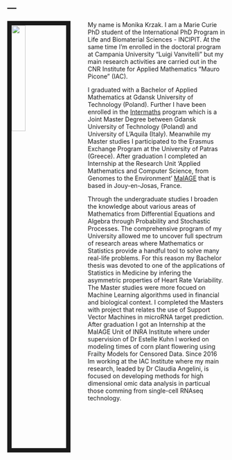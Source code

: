 ---
---

<link rel="stylesheet" href="styles.css" type="text/css">

<img src="images/myph.jpg" style="width:25%; border:10px solid; margin-right: 40px" align="left">


My name is Monika Krzak. I am a Marie Curie PhD student of the International PhD Program in Life and Biomaterial Sciences - INCIPIT. At the same time I'm enrolled in the doctoral program at Campania University "Luigi Vanvitelli" but my main research activities are carried out in the CNR Institute for Applied Mathematics "Mauro Picone" (IAC).

I graduated with a Bachelor of Applied Mathematics at Gdansk University of Technology (Poland).
Further I have been enrolled in the [Intermaths](https://www.intermaths.eu/) program which is a Joint Master Degree between Gdansk University of Technology (Poland) and University of L'Aquila (Italy). 
Meanwhile my Master studies I participated to the Erasmus Exchange Program at the University of Patras (Greece).
After graduation I completed an Internship at the Research Unit 'Applied Mathematics and Computer Science, from Genomes to the Environment' [MaIAGE](https://maiage.jouy.inra.fr/?q=fr/) that is based in Jouy-en-Josas, France.

Through the undergraduate studies I broaden the knowledge about various areas of Mathematics from Differential Equations and Algebra through Probability and Stochastic Processes. The comprehensive program of my University allowed me to uncover full spectrum of research areas where Mathematics or Statistics provide a handful tool to solve many real-life problems. For this reason my Bachelor thesis was devoted to one of the applications of Statistics in Medicine by infering the asymmetric properties of Heart Rate Variability. The Master studies were more focued on Machine Learning algorithms used in financial and biological context. I completed the Masters with project that relates the use of Support Vector Machines in microRNA target prediction. After graduation I got an Internship at the MaIAGE Unit of INRA Institute where under supervision of Dr Estelle Kuhn I worked on modeling times of corn plant flowering using Frailty Models for Censored Data. Since 2016 Im working at the IAC Institute where my main research, leaded by Dr Claudia Angelini, is focused on developing methods for high dimensional omic data analysis in particual those comming from single-cell RNAseq technology.



















